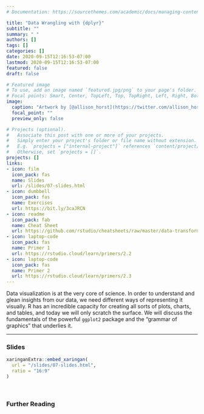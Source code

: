 ```yaml
---
# Documentation: https://sourcethemes.com/academic/docs/managing-content/

title: "Data Wrangling with {dplyr}"
subtitle: ""
summary: " "
authors: []
tags: []
categories: []
date: 2020-09-15T12:16:53-07:00
lastmod: 2020-09-15T12:16:53-07:00
featured: false
draft: false

# Featured image
# To use, add an image named `featured.jpg/png` to your page's folder.
# Focal points: Smart, Center, TopLeft, Top, TopRight, Left, Right, BottomLeft, Bottom, BottomRight.
image:
  caption: "Artwork by [@allison_horst](https://twitter.com/allison_horst)"
  focal_point: ""
  preview_only: false

# Projects (optional).
#   Associate this post with one or more of your projects.
#   Simply enter your project's folder or file name without extension.
#   E.g. `projects = ["internal-project"]` references `content/project/deep-learning/index.md`.
#   Otherwise, set `projects = []`.
projects: []
links:
- icon: film
  icon_pack: fas
  name: Slides
  url: /slides/07-slides.html
- icon: dumbbell
  icon_pack: fas
  name: Exercises
  url: https://bit.ly/3caJRCN
- icon: readme
  icon_pack: fab
  name: Cheat Sheet
  url: https://github.com/rstudio/cheatsheets/raw/master/data-transformation.pdf
- icon: laptop-code
  icon_pack: fas
  name: Primer 1
  url: https://rstudio.cloud/learn/primers/2.2
- icon: laptop-code
  icon_pack: fas
  name: Primer 2
  url: https://rstudio.cloud/learn/primers/2.3
---
```


Data visualization is at the very core of science. In order to understand and glean insights from our data, we need different ways of representing it visually. R has an incredible capacity for creating all sorts of plots, charts, and tables, and today we will only scratch the surface. We will discuss the fundamentals of the powerful `ggplot2` package and the "grammar of graphics" that underlies it. 

***

### Slides

```r
xaringanExtra::embed_xaringan(
  url = "/slides/07-slides.html",
  ratio = "16:9"
)
```

<br>

### Further Reading

:::book
:::
